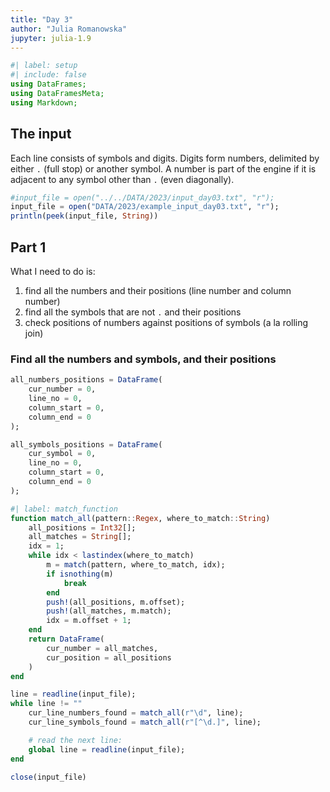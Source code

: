 ```yaml
---
title: "Day 3"
author: "Julia Romanowska"
jupyter: julia-1.9
---
```


```julia
#| label: setup
#| include: false
using DataFrames;
using DataFramesMeta;
using Markdown;
```

## The input

Each line consists of symbols and digits. Digits form numbers, delimited by
either `.` (full stop) or another symbol. A number is part of the engine if
it is adjacent to any symbol other than `.` (even diagonally).

```julia
#input_file = open("../../DATA/2023/input_day03.txt", "r");
input_file = open("DATA/2023/example_input_day03.txt", "r");
println(peek(input_file, String))
```

## Part 1

What I need to do is:

1. find all the numbers and their positions (line number and column number)
2. find all the symbols that are not `.` and their positions
3. check positions of numbers against positions of symbols (a la rolling join)

### Find all the numbers and symbols, and their positions

```julia
all_numbers_positions = DataFrame(
    cur_number = 0,
    line_no = 0,
    column_start = 0,
    column_end = 0
);

all_symbols_positions = DataFrame(
    cur_symbol = 0,
    line_no = 0,
    column_start = 0,
    column_end = 0
);
```

```julia
#| label: match_function
function match_all(pattern::Regex, where_to_match::String)
    all_positions = Int32[];
    all_matches = String[];
    idx = 1;
    while idx < lastindex(where_to_match)
        m = match(pattern, where_to_match, idx);
        if isnothing(m)
            break
        end
        push!(all_positions, m.offset);
        push!(all_matches, m.match);
        idx = m.offset + 1;
    end
    return DataFrame(
        cur_number = all_matches,
        cur_position = all_positions
    )
end
```

```julia
line = readline(input_file);
while line != ""
    cur_line_numbers_found = match_all(r"\d", line);
    cur_line_symbols_found = match_all(r"[^\d.]", line);

    # read the next line:
    global line = readline(input_file);
end

close(input_file)
```
